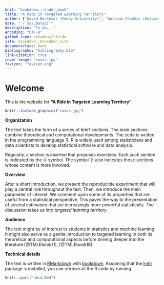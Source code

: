 ```yaml
---
knit: "bookdown::render_book"
title: "A Ride in Targeted Learning Territory"
author: ["David Benkeser (Emory University)", "Antoine Chambaz (Université Paris Descartes)"]
date: "`r Sys.Date()`"
description: "To do..."
encoding: "UTF-8"
github-repo: achambaz/tlride
site: bookdown::bookdown_site
documentclass: book
bibliography: "bibliography.bib"
link-citation: true
cover-image: "cover.jpg"
favicon: "favicon.png"
---
```






# Welcome {-} 

This is the website for __"A Ride in Targeted Learning Territory"__.


```r
knitr::include_graphics("cover.jpg")
```


__Organization__ 

The text  takes the  form of  a series  of brief  sections. The  main sections
combine theoretical and computational developments. The code is written in the
programming language  [R](https://www.r-project.org).  R is widely  used among
statisticians and  data scientists  to develop  statistical software  and data
analysis. 

Regularly, a section  is inserted that proposes exercizes.   Each such section
is indicated by the  <span style="color:red">&#9881;</span> \gear symbol.  The
symbol  <span  style="color:red">&#9761;</span> \stixdanger{}  also  indicates
those sections whose content is more involved.

__Overview__

After a short introduction, we present the reproducible experiment that will
play a central role throughout the text. Then, we introduce the main parameter
of interest.  We  comment upon some of  its properties that are  useful from a
statistical perspective.  This paves  the way to  the presentation  of several
estimators that  are increasingly more powerful  statistically. The discussion
takes us into *targeted learning territory*.


__Audience__

The  text  might  be  of  interest  to  students  in  statistics  and  machine
learning. It might also serve as a gentle introduction to targeted learning in
both its theoretical and computational  aspects before delving deeper into the
literature [@TMLEbook11], [@TMLEbook18].

__Technical details__

The  text   is  written  in   [RMarkdown](https://rmarkdown.rstudio.com)  with
[bookdown](https://bookdown.org).           Assuming         that          the
[knitr](https://yihui.name/knitr/) package is installed,  you can retrieve all
the R code by running

```r
knitr::purl("abcd.Rmd")
```

<!--It is automatically rebuilt from
[source](https://github.com/achambaz/tlride)                                by
[travis](http://travis-ci.org/).-->

